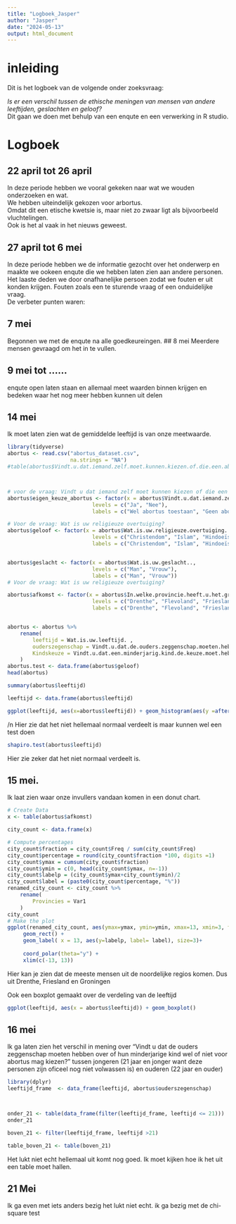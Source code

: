 ```yaml
---
title: "Logboek_Jasper"
author: "Jasper"
date: "2024-05-13"
output: html_document
---
```

# inleiding
Dit is het logboek van de volgende onder zoeksvraag: 

*Is er een verschil tussen de ethische meningen van mensen van andere leeftijden, geslachten en geloof?* <br>
Dit gaan we doen met behulp van een enqute en een  verwerking in R studio. <br>


# Logboek
## 22 april tot 26 april
In deze periode hebben we vooral gekeken naar wat we wouden onderzoeken en wat. <br>
We hebben uiteindelijk gekozen voor arbortus. <br>
Omdat dit een etische kwetsie is, maar niet zo zwaar ligt als bijvoorbeeld vluchtelingen.<br>
Ook is het al vaak in het nieuws geweest.<br>

## 27 april tot 6 mei <br>
In deze periode hebben we de informatie gezocht over het onderwerp en maakte we ookeen enqute die we hebben laten zien aan andere personen. <br>
Het laaste deden we door onafhanelijke persoen zodat we fouten er uit konden krijgen. 
Fouten zoals een te sturende vraag of een onduidelijke vraag. <br>
De verbeter punten waren: <br>

## 7 mei
Begonnen we met de enqute na alle goedkeureingen.
## 8 mei 
Meerdere mensen gevraagd om het in te vullen.

## 9 mei tot ......
enqute open laten staan en allemaal meet waarden binnen krijgen en bedeken waar het nog meer hebben kunnen uit delen

## 14 mei
Ik moet laten zien wat de gemiddelde leeftijd is van onze meetwaarde. 
```r
library(tidyverse)
abortus <- read.csv("abortus_dataset.csv",
                    na.strings = "NA")
#table(abortus$Vindt.u.dat.iemand.zelf.moet.kunnen.kiezen.of.die.een.abortus.wil., useNA = "always")



# voor de vraag: Vindt u dat iemand zelf moet kunnen kiezen of die een abortus wil?
abortus$eigen_keuze_abortus <- factor(x = abortus$Vindt.u.dat.iemand.zelf.moet.kunnen.kiezen.of.die.een.abortus.wil.,  
                           levels = c("Ja", "Nee"),
                           labels = c("Wel abortus toestaan", "Geen abortus toestaan"))

# Voor de vraag: Wat is uw religieuze overtuiging?
abortus$geloof <- factor(x = abortus$Wat.is.uw.religieuze.overtuiging.., 
                           levels = c("Christendom", "Islam", "Hindoeïsme", "Boeddhisme", "Niet gelovig", "Anders"),
                           labels = c("Christendom", "Islam", "Hindoeïsme", "Boeddhisme", "Niet gelovig", "Anders"))


abortus$geslacht <- factor(x = abortus$Wat.is.uw.geslacht..,
                           levels = c("Man", "Vrouw"),
                           labels = c("Man", "Vrouw"))
# Voor de vraag: Wat is uw religieuze overtuiging?

abortus$afkomst <- factor(x = abortus$In.welke.provincie.heeft.u.het.grootste.deel.van.uw.jeugd.doorgebracht., 
                           levels = c("Drenthe", "Flevoland", "Friesland", "Gelderland", "Groningen", "Limburg", "Noord-Brabant", "Noord-Holland", "Overijssel", "Utrecht", "Zeeland", "Zuid-Holland", "Ik ben niet in Nederland opgegroeid"),
                           labels = c("Drenthe", "Flevoland", "Friesland", "Gelderland", "Groningen", "Limburg", "Noord-Brabant", "Noord-Holland", "Overijssel", "Utrecht", "Zeeland", "Zuid-Holland", "Buitenland"))


abortus <- abortus %>%
    rename(
        leeftijd = Wat.is.uw.leeftijd. , 
        ouderszegenschap = Vindt.u.dat.de.ouders.zeggenschap.moeten.hebben.over.of.hun.minderjarige.kind.wel.of.niet.voor.abortus.mag.kiezen... ,
        Kindskeuze = Vindt.u.dat.een.minderjarig.kind.de.keuze.moet.hebben.om.voor.een.abortus.te.kiezen.....
    )
abortus.test <- data.frame(abortus$geloof)
head(abortus)

```


```r

summary(abortus$leeftijd)


```

```r

leeftijd <- data.frame(abortus$leeftijd)

ggplot(leeftijd, aes(x=abortus$leeftijd)) + geom_histogram(aes(y =after_stat(density)), color = "black")+geom_density(alpha = .2, fill= "red")
```

/n
Hier zie dat het niet hellemaal normaal verdeelt is maar kunnen wel een test doen

```r
shapiro.test(abortus$leeftijd)

```

Hier zie zeker dat het niet normaal verdeelt is.


## 15 mei.
Ik laat zien waar onze invullers vandaan komen in een donut chart.

```r

# Create Data
x <- table(abortus$afkomst)

city_count <- data.frame(x)

# Compute percentages
city_count$fraction = city_count$Freq / sum(city_count$Freq)
city_count$percentage = round(city_count$fraction *100, digits =1)
city_count$ymax = cumsum(city_count$fraction)
city_count$ymin = c(0, head(city_count$ymax, n=-1))
city_count$labelp = (city_count$ymax+city_count$ymin)/2
city_count$label = (paste0(city_count$percentage, "%"))
renamed_city_count <- city_count %>%
    rename(
        Provincies = Var1
    )
city_count
# Make the plot
ggplot(renamed_city_count, aes(ymax=ymax, ymin=ymin, xmax=13, xmin=3, fill=Provincies)) +
     geom_rect() +
     geom_label( x = 13, aes(y=labelp, label= label), size=3)+
     
     coord_polar(theta="y") + 
     xlim(c(-13, 13)) 
```

Hier kan je zien dat de meeste mensen uit de noordelijke regios komen. \n
Dus uit Drenthe, Friesland en Groningen \n

Ook een boxplot gemaakt over de verdeling van de leeftijd
```r
ggplot(leeftijd, aes(x = abortus$leeftijd)) + geom_boxplot()
```
## 16 mei
Ik ga laten zien het verschil in mening over "Vindt u dat de ouders zeggenschap moeten hebben over of hun minderjarige kind wel of niet voor abortus mag kiezen?" tussen jongeren (21 jaar en jonger want deze personen zijn oficeel nog niet volwassen is) en ouderen (22 jaar en ouder)
```r
library(dplyr)
leeftijd_frame  <- data_frame(leeftijd, abortus$ouderszegenschap)



onder_21 <- table(data_frame(filter(leeftijd_frame, leeftijd <= 21)))
onder_21

boven_21 <- filter(leeftijd_frame, leeftijd >21)

table_boven_21 <- table(boven_21)


```
Het lukt niet echt hellemaal uit komt nog goed. Ik moet kijken hoe ik het uit een table moet hallen.


## 21 Mei
Ik ga even met iets anders bezig het lukt niet echt. ik ga bezig met de chi-square test 

```r


```


